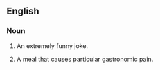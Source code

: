 ==English==

===Noun===
{{en-noun|sg=[[gut]] [[buster]]}}

# {{colloquial}} An extremely funny joke.
# {{colloquial}} A meal that causes particular gastronomic pain.